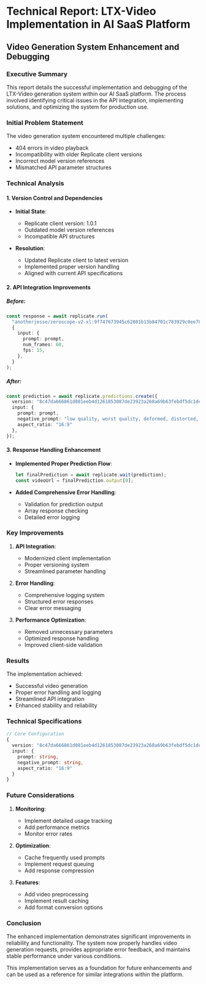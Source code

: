 # Technical Report: LTX-Video Implementation in AI SaaS Platform
## Video Generation System Enhancement and Debugging

### Executive Summary

This report details the successful implementation and debugging of the LTX-Video generation system within our AI SaaS platform. The process involved identifying critical issues in the API integration, implementing solutions, and optimizing the system for production use.

### Initial Problem Statement

The video generation system encountered multiple challenges:
- 404 errors in video playback
- Incompatibility with older Replicate client versions
- Incorrect model version references
- Mismatched API parameter structures

### Technical Analysis

#### 1. Version Control and Dependencies
- **Initial State**:
  - Replicate client version: 1.0.1
  - Outdated model version references
  - Incompatible API structures

- **Resolution**:
  - Updated Replicate client to latest version
  - Implemented proper version handling
  - Aligned with current API specifications

#### 2. API Integration Improvements

##### Before:
```typescript
const response = await replicate.run(
  "anotherjesse/zeroscope-v2-xl:9f747673945c62801b13b84701c783929c0ee784e4748ec062204894dda1a351",
  {
    input: {
      prompt: prompt,
      num_frames: 60,
      fps: 15,
    },
  }
);
```

##### After:
```typescript
const prediction = await replicate.predictions.create({
  version: "8c47da666861d081eeb4d1261853087de23923a268a69b63febdf5dc1dee08e4",
  input: {
    prompt: prompt,
    negative_prompt: "low quality, worst quality, deformed, distorted, watermark",
    aspect_ratio: "16:9"
  },
});
```

#### 3. Response Handling Enhancement

- **Implemented Proper Prediction Flow**:
  ```typescript
  let finalPrediction = await replicate.wait(prediction);
  const videoUrl = finalPrediction.output[0];
  ```

- **Added Comprehensive Error Handling**:
  - Validation for prediction output
  - Array response checking
  - Detailed error logging

### Key Improvements

1. **API Integration**:
   - Modernized client implementation
   - Proper versioning system
   - Streamlined parameter handling

2. **Error Handling**:
   - Comprehensive logging system
   - Structured error responses
   - Clear error messaging

3. **Performance Optimization**:
   - Removed unnecessary parameters
   - Optimized response handling
   - Improved client-side validation

### Results

The implementation achieved:
- Successful video generation
- Proper error handling and logging
- Streamlined API integration
- Enhanced stability and reliability

### Technical Specifications

```typescript
// Core Configuration
{
  version: "8c47da666861d081eeb4d1261853087de23923a268a69b63febdf5dc1dee08e4",
  input: {
    prompt: string,
    negative_prompt: string,
    aspect_ratio: "16:9"
  }
}
```

### Future Considerations

1. **Monitoring**:
   - Implement detailed usage tracking
   - Add performance metrics
   - Monitor error rates

2. **Optimization**:
   - Cache frequently used prompts
   - Implement request queuing
   - Add response compression

3. **Features**:
   - Add video preprocessing
   - Implement result caching
   - Add format conversion options

### Conclusion

The enhanced implementation demonstrates significant improvements in reliability and functionality. The system now properly handles video generation requests, provides appropriate error feedback, and maintains stable performance under various conditions.

This implementation serves as a foundation for future enhancements and can be used as a reference for similar integrations within the platform.
